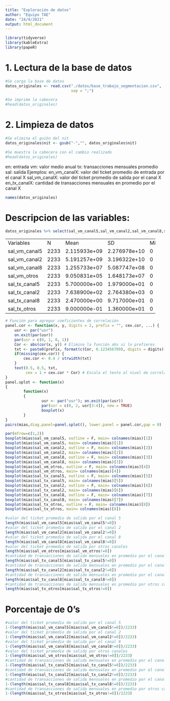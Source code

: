 ```yaml
---
title: "Exploración de datos"
author: "Equipo TAE"
date: "24/4/2021"
output: html_document
---
```


```r
library(tidyverse)
library(kableExtra)
library(papeR)
```

# 1. Lectura de la base de datos

```r
#Se carga la base de datos
datos_originales <- read.csv("./datos/base_trabajo_segmentacion.csv",
                             sep = ";")

#Se imprime la cabecera
#head(datos_originales)
```

# 2. Limpieza de datos
```r
#Se elimina el guión del nit
datos_originales$nit <- gsub("-","", datos_originales$nit)

#Se muestra la cabecera con el cambio realizado
#head(datos_originales)
```

en: entrada
vm: valor medio anual
tx: transacciones mensuales promedio
sal: salida
Ejemplos:
en_vm_canalX: valor del ticket promedio de entrada por el canal X
sal_vm_canalX: valor del ticket promedio de salida por el canal X
en_tx_canalX: cantidad de transacciones mensuales en promedio por el canal X

```r
names(datos_originales)
```
# Descripcion de las variables:

```r
datos_originales %>% select(sal_vm_canal5,sal_vm_canal2,sal_vm_canal8,sal_vm_otros,sal_tx_canal5,sal_tx_canal2,sal_tx_canal8,sal_tx_otros)-> mias
```

+---------------+------+--------------+--------------+-----+----------+--------------+--------------+--------------+
| Variables     | N    | Mean         | SD           | Min | Q1       | Median       | Q3           | Max          |
+---------------+------+--------------+--------------+-----+----------+--------------+--------------+--------------+
| sal_vm_canal5 | 2233 | 2.115933e+09 | 2.276978e+10 | 0   | 0        | 185714.29    | 3.005500e+08 | 8.069650e+11 |
+---------------+------+--------------+--------------+-----+----------+--------------+--------------+--------------+
| sal_vm_canal2 | 2233 | 5.191257e+09 | 3.196322e+10 | 0   | 11397008 | 660844034.30 | 2.473199e+09 | 8.561830e+11 |
+---------------+------+--------------+--------------+-----+----------+--------------+--------------+--------------+
| sal_vm_canal8 | 2233 | 1.255733e+07 | 5.087747e+08 | 0   | 0        | 0.00         | 0.000000e+00 | 2.393143e+10 |
+---------------+------+--------------+--------------+-----+----------+--------------+--------------+--------------+
| sal_vm_otros  | 2233 | 9.050831e+05 | 1.648173e+07 | 0   | 0        | 0.00         | 0.000000e+00 | 6.220807e+08 |
+---------------+------+--------------+--------------+-----+----------+--------------+--------------+--------------+
| sal_tx_canal5 | 2233 | 5.700000e+00 | 1.979000e+01 | 0   | 0        | 1.00         | 4.170000e+00 | 5.165000e+02 |
+---------------+------+--------------+--------------+-----+----------+--------------+--------------+--------------+
| sal_tx_canal2 | 2233 | 7.638900e+02 | 2.764380e+03 | 0   | 1        | 122.67       | 5.613300e+02 | 7.305758e+04 |
+---------------+------+--------------+--------------+-----+----------+--------------+--------------+--------------+
| sal_tx_canal8 | 2233 | 2.470000e+00 | 9.717000e+01 | 0   | 0        | 0.00         | 0.000000e+00 | 4.586000e+03 |
+---------------+------+--------------+--------------+-----+----------+--------------+--------------+--------------+
| sal_tx_otros  | 2233 | 9.000000e-01 | 1.360000e+01 | 0   | 0        | 0.00         | 0.000000e+00 | 5.792100e+02 |
+---------------+------+--------------+--------------+-----+----------+--------------+--------------+--------------+

```r
# Función para agregar coeficientes de correlación
panel.cor <- function(x, y, digits = 2, prefix = "", cex.cor, ...) {
    usr <- par("usr")
    on.exit(par(usr))
    par(usr = c(0, 1, 0, 1))
    Cor <- abs(cor(x, y)) # Elimina la función abs si lo prefieres
    txt <- paste0(prefix, format(c(Cor, 0.123456789), digits = digits)[1])
    if(missing(cex.cor)) {
        cex.cor <- 0.4 / strwidth(txt)
    }
    text(0.5, 0.5, txt,
         cex = 1 + cex.cor * Cor) # Escala el texto al nivel de correlación
}
panel.splot <- function(x)
{
        function(x)
        {
                usr <- par("usr"); on.exit(par(usr))
                par(usr = c(0, 2, usr[3:4]), new = TRUE)
                boxplot(x)
        }
}
pairs(mias,diag.panel=panel.splot(), lower.panel = panel.cor,gap = 0)
```

```r
par(mfrow=c(1,2))
boxplot(mias$sal_vm_canal5, outline = F, main= colnames(mias)[1])
boxplot(mias$sal_vm_canal5, main= colnames(mias)[1])
boxplot(mias$sal_vm_canal2, outline = F, main= colnames(mias)[2])
boxplot(mias$sal_vm_canal2, main= colnames(mias)[2])
boxplot(mias$sal_vm_canal8, outline = F, main= colnames(mias)[3])
boxplot(mias$sal_vm_canal8, main= colnames(mias)[3])
boxplot(mias$sal_vm_otros, outline = F, main= colnames(mias)[4])
boxplot(mias$sal_vm_otros, main= colnames(mias)[4])
boxplot(mias$sal_tx_canal5, outline = F, main= colnames(mias)[5])
boxplot(mias$sal_tx_canal5, main= colnames(mias)[5])
boxplot(mias$sal_tx_canal2, outline = F, main= colnames(mias)[6])
boxplot(mias$sal_tx_canal2, main= colnames(mias)[6])
boxplot(mias$sal_tx_canal8, outline = F, main= colnames(mias)[7])
boxplot(mias$sal_tx_canal8, main= colnames(mias)[7])
boxplot(mias$sal_tx_otros, outline = F, main= colnames(mias)[8])
boxplot(mias$sal_tx_otros, main= colnames(mias)[8])
```

```r
#valor del ticket promedio de salida por el canal 5
length(mias$sal_vm_canal5[mias$sal_vm_canal5!=0])
#valor del ticket promedio de salida por el canal 2
length(mias$sal_vm_canal2[mias$sal_vm_canal2!=0])
#valor del ticket promedio de salida por el canal 8
length(mias$sal_vm_canal8[mias$sal_vm_canal8!=0])
#valor del ticket promedio de salida por otros canales
length(mias$sal_vm_otros[mias$sal_vm_otros!=0])
#cantidad de transacciones de salida mensuales en promedio por el canal 5
length(mias$sal_tx_canal5[mias$sal_tx_canal5!=0])
#cantidad de transacciones de salida mensuales en promedio por el canal 2
length(mias$sal_tx_canal2[mias$sal_tx_canal2!=0])
#cantidad de transacciones de salida mensuales en promedio por el canal 8
length(mias$sal_tx_canal8[mias$sal_tx_canal8!=0])
#cantidad de transacciones de salida mensuales en promedio por otros canales
length(mias$sal_tx_otros[mias$sal_tx_otros!=0])
```

# Porcentaje de 0's
```r
#valor del ticket promedio de salida por el canal 5
1-(length(mias$sal_vm_canal5[mias$sal_vm_canal5!=0])/2233)
#valor del ticket promedio de salida por el canal 2
1-(length(mias$sal_vm_canal2[mias$sal_vm_canal2!=0])/2233)
#valor del ticket promedio de salida por el canal 8
1-(length(mias$sal_vm_canal8[mias$sal_vm_canal8!=0])/2233)
#valor del ticket promedio de salida por otros canales
1-(length(mias$sal_vm_otros[mias$sal_vm_otros!=0])/2233)
#cantidad de transacciones de salida mensuales en promedio por el canal 5
1-(length(mias$sal_tx_canal5[mias$sal_tx_canal5!=0])/2233)
#cantidad de transacciones de salida mensuales en promedio por el canal 2
1-(length(mias$sal_tx_canal2[mias$sal_tx_canal2!=0])/2233)
#cantidad de transacciones de salida mensuales en promedio por el canal 8
1-(length(mias$sal_tx_canal8[mias$sal_tx_canal8!=0])/2233)
#cantidad de transacciones de salida mensuales en promedio por otros canales
1-(length(mias$sal_tx_otros[mias$sal_tx_otros!=0])/2233)
```

